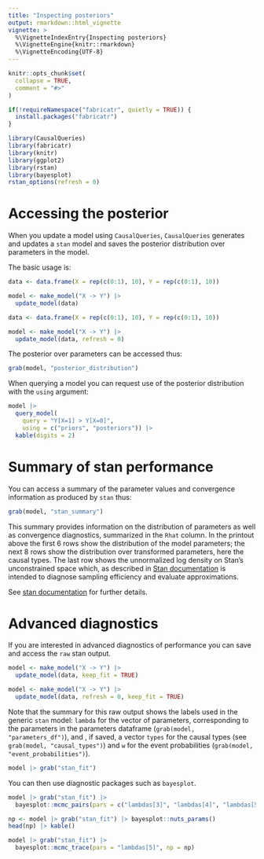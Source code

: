 ```yaml
---
title: "Inspecting posteriors"
output: rmarkdown::html_vignette
vignette: >
  %\VignetteIndexEntry{Inspecting posteriors}
  %\VignetteEngine{knitr::rmarkdown}
  %\VignetteEncoding{UTF-8}
---
```


```r
knitr::opts_chunk$set(
  collapse = TRUE,
  comment = "#>"
)

```

```r
if(!requireNamespace("fabricatr", quietly = TRUE)) {
  install.packages("fabricatr")
}

library(CausalQueries)
library(fabricatr)
library(knitr)
library(ggplot2)
library(rstan)
library(bayesplot)
rstan_options(refresh = 0)

```

# Accessing the posterior

When you update a model using `CausalQueries`, `CausalQueries` generates and updates a `stan` model and saves the posterior distribution over parameters in the model. 

The basic usage is:

```r
data <- data.frame(X = rep(c(0:1), 10), Y = rep(c(0:1), 10))

model <- make_model("X -> Y") |> 
  update_model(data)
```

```r
data <- data.frame(X = rep(c(0:1), 10), Y = rep(c(0:1), 10))

model <- make_model("X -> Y") |> 
  update_model(data, refresh = 0)
```

The posterior over parameters can be accessed thus:

```r
grab(model, "posterior_distribution")
```

When querying a model you can request use of the posterior distribution with the `using` argument:

```r
model |> 
  query_model(
    query = "Y[X=1] > Y[X=0]",
    using = c("priors", "posteriors")) |>
  kable(digits = 2)
```

# Summary of stan performance

You can access a summary of the parameter values and convergence information as produced by `stan` thus:

```r
grab(model, "stan_summary")
```

This summary provides information on the distribution of parameters as well as convergence diagnostics, summarized in the `Rhat` column. In the printout above the first 6 rows show the distribution of the model parameters; the next 8 rows show the distribution over transformed parameters, here the causal types. The last row shows the unnormalized log density on Stan's unconstrained space which, as described in [Stan documentation](https://mc-stan.org/cmdstanr/reference/fit-method-lp.html) is intended to diagnose sampling efficiency and evaluate approximations. 

See [stan documentation](https://cran.r-project.org/web/packages/rstan/vignettes/stanfit-objects.html) for further details.


# Advanced diagnostics 

If you are interested in advanced diagnostics of performance you can save and access the `raw` stan output. 

```r
model <- make_model("X -> Y") |> 
  update_model(data, keep_fit = TRUE)
```

```r
model <- make_model("X -> Y") |> 
  update_model(data, refresh = 0, keep_fit = TRUE)
```

Note that the summary for this raw output shows the labels used in the generic `stan` model: `lambda` for the vector of parameters, corresponding to the parameters in the parameters dataframe  (`grab(model, "parameters_df")`), and , if saved,  a vector `types` for the causal types (see `grab(model, "causal_types")`) and `w` for the event probabilities (`grab(model, "event_probabilities")`). 

```r
model |> grab("stan_fit")
```


You can then  use diagnostic packages such as `bayesplot`.

```r
model |> grab("stan_fit") |>
  bayesplot::mcmc_pairs(pars = c("lambdas[3]", "lambdas[4]", "lambdas[5]", "lambdas[6]"))

```
      
```r
np <- model |> grab("stan_fit") |> bayesplot::nuts_params()
head(np) |> kable()

model |> grab("stan_fit") |>
  bayesplot::mcmc_trace(pars = "lambdas[5]", np = np) 
```
